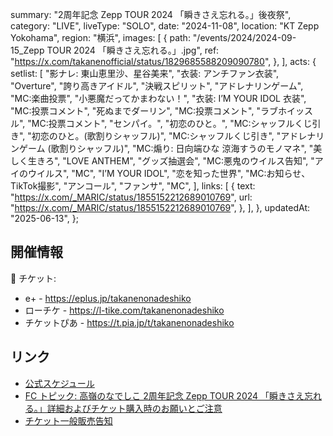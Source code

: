   summary: "2周年記念 Zepp TOUR 2024 「瞬きさえ忘れる。」後夜祭",
  category: "LIVE",
  liveType: "SOLO",
  date: "2024-11-08",
  location: "KT Zepp Yokohama",
  region: "横浜",
  images: [
    {
      path: "/events/2024/2024-09-15_Zepp TOUR 2024 「瞬きさえ忘れる。」.jpg",
      ref: "https://x.com/takanenofficial/status/1829685588209090780",
    },
  ],
  acts: {
    setlist: [
      "影ナレ: 東山恵里沙、星谷美来",
      "衣装: アンチファン衣装",
      "Overture",
      "誇り高きアイドル",
      "決戦スピリット",
      "アドレナリンゲーム",
      "MC:楽曲投票",
      "小悪魔だってかまわない！",
      "衣装: I’M YOUR IDOL 衣装",
      "MC:投票コメント",
      "死ぬまでダーリン",
      "MC:投票コメント",
      "ラブホイッスル",
      "MC:投票コメント",
      "センパイ。",
      "初恋のひと。",
      "MC:シャッフルくじ引き",
      "初恋のひと。(歌割りシャッフル)",
      "MC:シャッフルくじ引き",
      "アドレナリンゲーム (歌割りシャッフル)",
      "MC:煽り: 日向端ひな 涼海すうのモノマネ",
      "美しく生きろ",
      "LOVE ANTHEM",
      "グッズ抽選会",
      "MC:悪鬼のウイルス告知",
      "アイのウイルス",
      "MC",
      "I’M YOUR IDOL",
      "恋を知った世界",
      "MC:お知らせ、TikTok撮影",
      "アンコール",
      "ファンサ",
      "MC",
    ],
    links: [
      {
        text: "https://x.com/_MARIC/status/1855152212689010769",
        url: "https://x.com/_MARIC/status/1855152212689010769",
      },
    ],
  },
  updatedAt: "2025-06-13",
};

## 開催情報

🎫 チケット:

- e+ - https://eplus.jp/takanenonadeshiko
- ローチケ - https://l-tike.com/takanenonadeshiko
- チケットぴあ - https://t.pia.jp/t/takanenonadeshiko

## リンク

- [公式スケジュール](https://takanenonadeshiko.jp/?p=2620)
- [FC トピック: 高嶺のなでしこ 2周年記念 Zepp TOUR 2024 「瞬きさえ忘れる。」詳細およびチケット購入時のお願いとご注意](https://takanekofc.com/topics/public/_/qtayqeijui6ozym1.html)
- [チケット一般販売告知](https://x.com/takanenofficial/status/1829685588209090780)
